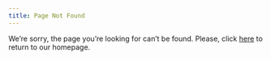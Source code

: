 ```yaml
---
title: Page Not Found
---
```


We're sorry, the page you're looking for can't be found. Please, click [here](./) to return to our homepage.